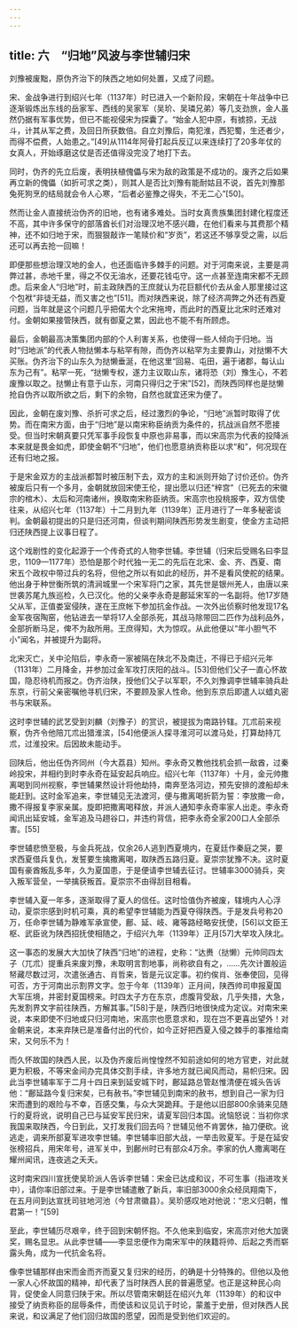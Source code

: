 ```yaml
---
---
---
```

title: 六　“归地”风波与李世辅归宋
---




刘豫被废黜，原伪齐治下的陕西之地如何处置，又成了问题。

宋、金战争进行到绍兴七年（1137年）时已进入一个新阶段，宋朝在十年战争中已逐渐锻炼出东线的岳家军、西线的吴家军（吴玠、吴璘兄弟）等几支劲旅，金人虽然仍据有军事优势，但已不能视侵宋为探囊了。“始金人犯中原，有掳掠，无战斗，计其从军之费，及回日所获数倍。自立刘豫后，南犯淮，西犯蜀，生还者少，而得不偿费，人始患之。”[49]从1114年阿骨打起兵反辽以来连续打了20多年仗的女真人，开始琢磨这仗是否还值得没完没了地打下去。

同时，伪齐的先立后废，表明扶植傀儡与宋为敌的政策是不成功的。废齐之后如果再立新的傀儡（如折可求之类），则其人是否比刘豫有能耐姑且不说，首先刘豫那兔死狗烹的结局就会令人心寒，“后者必鉴豫之得失，不无二心”[50]。

然而让金人直接统治伪齐的旧地，也有诸多难处。当时女真贵族集团封建化程度还不高，其中许多保守的部落酋长们对治理汉地不感兴趣，在他们看来与其费那个精神，还不如归地于宋，而狠狠敲诈一笔赎价和“岁贡”，若这还不够享受之需，以后还可以再去抢一回嘛！

即便那些想治理汉地的金人，也还面临许多棘手的问题。对于河南来说，主要是凋弊过甚，赤地千里，得之不仅无油水，还要花钱屯守。这一点甚至连南宋都不无顾虑。后来金人“归地”时，前主政陕西的王庶就认为花巨额代价去从金人那里接过这个包袱“非徒无益，而又害之也”[51]。而对陕西来说，除了经济凋弊之外还有西夏问题，当年就是这个问题几乎把偌大个北宋拖垮，而此时的西夏比北宋时还难对付。金朝如果接管陕西，就有御夏之累，因此也不能不有所顾虑。

最后，金朝最高决策集团内部的个人利害关系，也使得一些人倾向于归地。当时“归地派”的代表人物挞懒本与粘罕有隙，而伪齐以粘罕为主要靠山，对挞懒不大买账。伪齐治下的山东久为挞懒垂涎，在他这里“回易、屯田，遍于诸郡，每认山东为己有”。粘罕一死，“挞懒专权，遂力主议取山东，诸将恐（刘）豫生心，不若废豫以取之。挞懒止有意于山东，河南只得归之于宋”[52]，而陕西同样也是挞懒抢自伪齐以取所欲之后，剩下的余物，自然也就宜还宋为便了。

因此，金朝在废刘豫、杀折可求之后，经过激烈的争论，“归地”派暂时取得了优势。而在南宋方面，由于“归地”是以南宋称臣纳贡为条件的，抗战派自然不愿接受。但当时宋朝真要只凭军事手段恢复中原也非易事，而以宋高宗为代表的投降派本来就是畏金如虎，即使金朝不“归地”，他们也愿意纳贡称臣以求“和”，何况现在还有归地之报。

于是宋金双方的主战派都暂时被压制下去，双方的主和派则开始了讨价还价。伪齐被废后只有一个多月，金朝就放回宋使王伦，提出愿以归还“梓宫”（已死去的宋徽宗的棺木）、太后和河南诸州，换取南宋称臣纳贡。宋高宗也投桃报李，双方信使往来，从绍兴七年（1137年）十二月到九年（1139年）正月进行了一年多秘密谈判。金朝最初提出的只是归还河南，但谈判期间陕西形势发生剧变，使金方主动把归还陕西提上议事日程了。

这个戏剧性的变化起源于一个传奇式的人物李世辅。李世辅（归宋后受赐名曰李显忠，1109—1177年）恐怕是那个时代独一无二的先后在北宋、金、齐、西夏、南宋五个政权中带过兵的名将，但他之所以有如此的经历，并不是看风使舵的结果。他出身于种世衡所筑的清涧城里一个宋军将门之家，其先世是银州羌人，由唐以来世袭苏尾九族巡检，久已汉化。他的父亲李永奇是鄜延宋军的一名副将。他17岁随父从军，正值娄室侵陕，遂在王庶帐下参加抗金作战。一次外出侦察时他发现17名金军夜宿陶窑，他钻进去一举将17人全部杀死，其战马除带回二匹作为战利品外，全部折断马足，俾不为敌所用。王庶得知，大为惊叹。从此他便以“年小胆气不小”闻名，并被提升为副将。

北宋灭亡，关中沦陷后，李永奇一家被隔在陕北不及南迁，不得已于绍兴元年（1131年）二月降金，并参加过金军攻打庆阳的战斗。[53]但他们父子一直心怀故国，隐忍待机而报之。伪齐治陕，授他们父子以军职，不久刘豫调李世辅率骑兵赴东京，行前父亲密嘱他寻机归宋，不要顾及家人性命。他到东京后即遣人以蜡丸密书与宋联系。

这时李世辅的武艺受到刘麟（刘豫子）的赏识，被提拔为南路钤辖。兀朮前来视察，伪齐令他陪兀朮出猎淮滨，[54]他便派人探寻淮河可以渡马处，打算劫持兀朮，过淮投宋。后因故未能动手。

回陕后，他出任伪齐同州（今大荔县）知州。李永奇又教他找机会抓一敌酋，过秦岭投宋，并相约到时李永奇在延安起兵响应。绍兴七年（1137年）十月，金元帅撒离喝到同州视察，李世辅果然设计将他劫持，南奔至洛河边，预先安排的渡船却未能赶到。这时金军追来，李世辅见无法渡河，便与撒离喝折箭为誓：李放撒一命，撒不得报复李家亲属。旋即把撒离喝释放，并派人通知李永奇率家人出走。李永奇闻讯出延安城，金军追及马趐谷口，并违约背信，把李永奇全家200口人全部杀害。[55]

李世辅悲愤至极，与金兵死战，仅余26人逃到西夏境内，在夏廷作秦庭之哭，要求西夏借兵复仇，发誓要生擒撒离喝，取陕西五路归夏。夏崇宗犹豫不决。这时夏国有豪酋叛乱多年，久为夏国患，于是便请李世辅去征讨。世辅率3000骑兵，突入叛军营垒，一举擒获叛首。夏崇宗不由得刮目相看。

李世辅入夏一年多，逐渐取得了夏人的信任。这时恰值伪齐被废，辖境内人心浮动，夏崇宗感到时机可乘，真的希望李世辅能为西夏夺得陕西。于是发兵号称20万，任命李世辅为静难军承宣使，鄜、延、岐、雍等路经略安抚使，[56]以文臣王枢、武臣讹为陕西招抚使相随之，于绍兴九年（1139年）正月[57]大举攻入陕北。

这一事态的发展大大加快了陕西“归地”的进程，史称：“达赉（挞懒）元帅同四太子（兀朮）提重兵来废刘豫，未取明言割地事，尚称欲自有之，……先次计置般运帑藏尽数过河，次遣张通古、肖哲来，皆是元议定事。初约俟肖、张奉使回，见得可否，方于河南出示割界文字。忽于今年（1139年）正月间，陕西帅司申报夏国大军压境，并密封夏国榜来。时四太子方在东京，虑腹背受敌，几乎失措，大急，先发割界文字前往陕西，方解其事。”[58]于是，陕西归地很快成为定议。对南宋来说，本来即使不归地或只归河南地，宋高宗也愿意求和，现在岂不更喜出望外！对金朝来说，本来弃陕已是准备付出的代价，如今正好把西夏入侵之棘手的事推给南宋，又何乐不为！

而久怀故国的陕西人民，以及伪齐废后尚惶惶然不知前途如何的地方官吏，对此就更为积极，不等宋金间办完具体交割手续，许多地方就已闻风而动，易帜归宋。因此当李世辅率军于二月十四日来到延安城下时，鄜延路总管赵惟清便在城头告诉他：“鄜延路今复归宋矣，已有赦书。”李世辅见到南宋的赦书，想到自己一家为归宋而遭到的艰险与不幸，百感交集，与众大哭跪拜。于是他以旧部800余骑来见随行的夏将讹，说明自己已与延安军民归宋，请夏军回归本国。讹恼怒说：当初你求我国来取陕西，今日到此，又打发我们回去吗？世辅见他不肯罢休，抽刀便砍。讹逃走，调来所部夏军进攻李世辅。李世辅率旧部大战，一举击败夏军。于是在延安张榜招兵，用宋年号，进军关中，到鄜州时已有部众4万余。李家的仇人撒离喝在耀州闻讯，连夜逃之夭夭。

这时南宋四川宣抚使吴玠派人告诉李世辅：宋金已达成和议，不可生事（指进攻关中），请你率旧部过来。于是李世辅遣散了新兵，率旧部3000余众经凤翔南下，在五月间到达宣抚司驻地河池（今甘肃徽县）。吴玠感叹地对他说：“忠义归朝，惟君第一！”[59]

至此，李世辅历尽艰辛，终于回到宋朝怀抱。不久他来到临安，宋高宗对他大加褒奖，赐名显忠。从此李世辅——李显忠便作为南宋军中的陕籍将帅、后起之秀而崭露头角，成为一代抗金名将。

像李世辅那样由宋而金而齐而夏又复归宋的经历，的确是十分特殊的。但他以及他一家人心怀故国的精神，却代表了当时陕西人民的普遍愿望。也正是这种民心向背，促使金人同意归陕于宋。所以尽管南宋朝廷在绍兴九年（1139年）的和议中接受了纳贡称臣的屈辱条件，而使该和议见讥于时论，蒙羞于史册，但对陕西人民来说，和议满足了他们回归故国的愿望，因而是受到他们欢迎的。